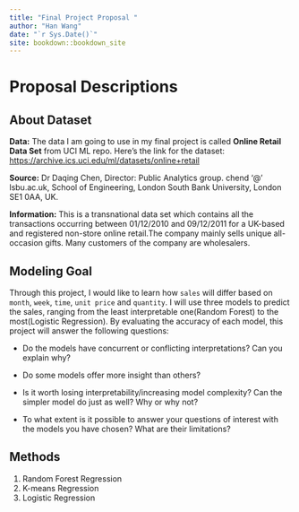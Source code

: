 ```yaml
---
title: "Final Project Proposal "
author: "Han Wang"
date: "`r Sys.Date()`"
site: bookdown::bookdown_site
---
```


# Proposal Descriptions

## About Dataset

**Data:** The data I am going to use in my final project is called **Online Retail Data Set** from UCI ML repo. Here's the link for the dataset: <https://archive.ics.uci.edu/ml/datasets/online+retail>

**Source:** Dr Daqing Chen, Director: Public Analytics group. chend '\@' lsbu.ac.uk, School of Engineering, London South Bank University, London SE1 0AA, UK.

**Information:** This is a transnational data set which contains all the transactions occurring between 01/12/2010 and 09/12/2011 for a UK-based and registered non-store online retail.The company mainly sells unique all-occasion gifts. Many customers of the company are wholesalers.

## Modeling Goal

Through this project, I would like to learn how `sales` will differ based on `month`, `week`, `time`, `unit price` and `quantity`. I will use three models to predict the sales, ranging from the least interpretable one(Random Forest) to the most(Logistic Regression). By evaluating the accuracy of each model, this project will answer the following questions:

-   Do the models have concurrent or conflicting interpretations? Can you explain why?

-   Do some models offer more insight than others?

-   Is it worth losing interpretability/increasing model complexity? Can the simpler model do just as well? Why or why not?

-   To what extent is it possible to answer your questions of interest with the models you have chosen? What are their limitations?

## Methods

1.  Random Forest Regression
2.  K-means Regression
3.  Logistic Regression

